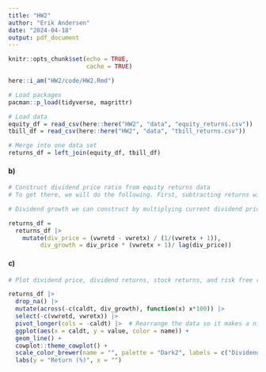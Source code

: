 ```yaml
---
title: "HW2"
author: "Erik Andersen"
date: "2024-04-18"
output: pdf_document
---
```


```r
knitr::opts_chunk$set(echo = TRUE,
                      cache = TRUE)
```

```r
here::i_am("HW2/code/HW2.Rmd")

# Load packages
pacman::p_load(tidyverse, magrittr)
```

```r
# Load data
equity_df = read_csv(here::here("HW2", "data", "equity_returns.csv"))
tbill_df = read_csv(here::here("HW2", "data", "tbill_returns.csv"))

# Merge into one data set
returns_df = left_join(equity_df, tbill_df)
```

#### b)

```r
# Construct dividend price ratio from equity returns data
# To get there, we will do the following. First, subtracting returns without dividends from returns with dividends gets us current period dividends divided by last period's price. We need dividends divided by current price, which we can get by taking the inverse of returns without dividends plus 1.

# Dividend growth we can construct by multiplying current dividend price by returns without dividends divided by last years dividend price ratio

returns_df = 
  returns_df |> 
    mutate(div_price = (vwretd - vwretx) / (1/(vwretx + 1)),
         div_growth = div_price * (vwretx + 1)/ lag(div_price))
```

#### c)

```r
# Plot dividend price, dividend returns, stock returns, and risk free returns on the same graph

returns_df |> 
  drop_na() |> 
  mutate(across(-c(caldt, div_growth), function(x) x*100)) |> 
  select(-c(vwretd, vwretx)) |> 
  pivot_longer(cols = -caldt) |>  # Rearrange the data so it makes a nice legend
  ggplot(aes(x = caldt, y = value, color = name)) + 
  geom_line() + 
  cowplot::theme_cowplot() + 
  scale_color_brewer(name = "", palette = "Dark2", labels = c("Dividend Growth", "Dividend Price Ratio", "Risk Free Rate", "Stock Returns")) + 
  labs(y = "Return (%)", x = "")
```

